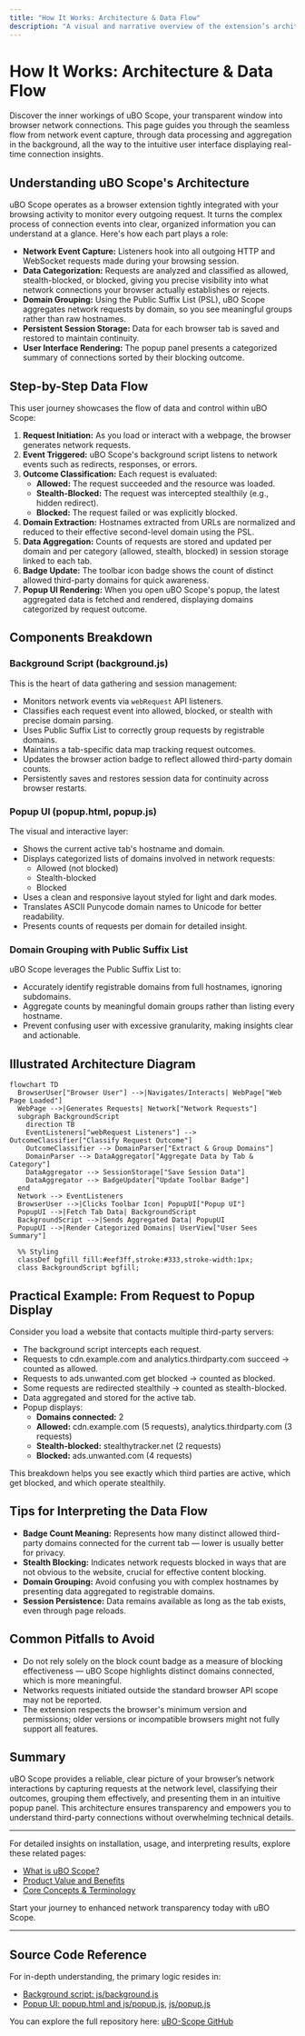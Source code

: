 ```yaml
---
title: "How It Works: Architecture & Data Flow"
description: "A visual and narrative overview of the extension’s architecture. See how browser requests are monitored, analyzed, and presented, with a step-by-step walkthrough from event capture to user interface. Includes a mermaid diagram mapping background logic, data aggregation, and popup UI."
---
```


# How It Works: Architecture & Data Flow

Discover the inner workings of uBO Scope, your transparent window into browser network connections. This page guides you through the seamless flow from network event capture, through data processing and aggregation in the background, all the way to the intuitive user interface displaying real-time connection insights.

## Understanding uBO Scope's Architecture

uBO Scope operates as a browser extension tightly integrated with your browsing activity to monitor every outgoing request. It turns the complex process of connection events into clear, organized information you can understand at a glance. Here's how each part plays a role:

- **Network Event Capture:** Listeners hook into all outgoing HTTP and WebSocket requests made during your browsing session.
- **Data Categorization:** Requests are analyzed and classified as allowed, stealth-blocked, or blocked, giving you precise visibility into what network connections your browser actually establishes or rejects.
- **Domain Grouping:** Using the Public Suffix List (PSL), uBO Scope aggregates network requests by domain, so you see meaningful groups rather than raw hostnames.
- **Persistent Session Storage:** Data for each browser tab is saved and restored to maintain continuity.
- **User Interface Rendering:** The popup panel presents a categorized summary of connections sorted by their blocking outcome.

## Step-by-Step Data Flow

This user journey showcases the flow of data and control within uBO Scope:

1. **Request Initiation:** As you load or interact with a webpage, the browser generates network requests.
2. **Event Triggered:** uBO Scope's background script listens to network events such as redirects, responses, or errors.
3. **Outcome Classification:** Each request is evaluated:
   - **Allowed:** The request succeeded and the resource was loaded.
   - **Stealth-Blocked:** The request was intercepted stealthily (e.g., hidden redirect).
   - **Blocked:** The request failed or was explicitly blocked.
4. **Domain Extraction:** Hostnames extracted from URLs are normalized and reduced to their effective second-level domain using the PSL.
5. **Data Aggregation:** Counts of requests are stored and updated per domain and per category (allowed, stealth, blocked) in session storage linked to each tab.
6. **Badge Update:** The toolbar icon badge shows the count of distinct allowed third-party domains for quick awareness.
7. **Popup UI Rendering:** When you open uBO Scope's popup, the latest aggregated data is fetched and rendered, displaying domains categorized by request outcome.

## Components Breakdown

### Background Script (background.js)

This is the heart of data gathering and session management:
- Monitors network events via `webRequest` API listeners.
- Classifies each request event into allowed, blocked, or stealth with precise domain parsing.
- Uses Public Suffix List to correctly group requests by registrable domains.
- Maintains a tab-specific data map tracking request outcomes.
- Updates the browser action badge to reflect allowed third-party domain counts.
- Persistently saves and restores session data for continuity across browser restarts.

### Popup UI (popup.html, popup.js)

The visual and interactive layer:
- Shows the current active tab's hostname and domain.
- Displays categorized lists of domains involved in network requests:
  - Allowed (not blocked)
  - Stealth-blocked
  - Blocked
- Uses a clean and responsive layout styled for light and dark modes.
- Translates ASCII Punycode domain names to Unicode for better readability.
- Presents counts of requests per domain for detailed insight.

### Domain Grouping with Public Suffix List

uBO Scope leverages the Public Suffix List to:
- Accurately identify registrable domains from full hostnames, ignoring subdomains.
- Aggregate counts by meaningful domain groups rather than listing every hostname.
- Prevent confusing user with excessive granularity, making insights clear and actionable.

## Illustrated Architecture Diagram

```mermaid
flowchart TD
  BrowserUser["Browser User"] -->|Navigates/Interacts| WebPage["Web Page Loaded"]
  WebPage -->|Generates Requests| Network["Network Requests"]
  subgraph BackgroundScript
    direction TB
    EventListeners["webRequest Listeners"] --> OutcomeClassifier["Classify Request Outcome"]
    OutcomeClassifier --> DomainParser["Extract & Group Domains"]
    DomainParser --> DataAggregator["Aggregate Data by Tab & Category"]
    DataAggregator --> SessionStorage["Save Session Data"]
    DataAggregator --> BadgeUpdater["Update Toolbar Badge"]
  end
  Network --> EventListeners
  BrowserUser -->|Clicks Toolbar Icon| PopupUI["Popup UI"]
  PopupUI -->|Fetch Tab Data| BackgroundScript
  BackgroundScript -->|Sends Aggregated Data| PopupUI
  PopupUI -->|Render Categorized Domains| UserView["User Sees Summary"]

  %% Styling
  classDef bgfill fill:#eef3ff,stroke:#333,stroke-width:1px;
  class BackgroundScript bgfill;
```

## Practical Example: From Request to Popup Display

Consider you load a website that contacts multiple third-party servers:

- The background script intercepts each request.
- Requests to cdn.example.com and analytics.thirdparty.com succeed → counted as allowed.
- Requests to ads.unwanted.com get blocked → counted as blocked.
- Some requests are redirected stealthily → counted as stealth-blocked.
- Data aggregated and stored for the active tab.
- Popup displays:
  - **Domains connected:** 2
  - **Allowed:** cdn.example.com (5 requests), analytics.thirdparty.com (3 requests)
  - **Stealth-blocked:** stealthytracker.net (2 requests)
  - **Blocked:** ads.unwanted.com (4 requests)

This breakdown helps you see exactly which third parties are active, which get blocked, and which operate stealthily.

## Tips for Interpreting the Data Flow

- **Badge Count Meaning:** Represents how many distinct allowed third-party domains connected for the current tab — lower is usually better for privacy.
- **Stealth Blocking:** Indicates network requests blocked in ways that are not obvious to the website, crucial for effective content blocking.
- **Domain Grouping:** Avoid confusing you with complex hostnames by presenting data aggregated to registrable domains.
- **Session Persistence:** Data remains available as long as the tab exists, even through page reloads.

## Common Pitfalls to Avoid

- Do not rely solely on the block count badge as a measure of blocking effectiveness — uBO Scope highlights distinct domains connected, which is more meaningful.
- Networks requests initiated outside the standard browser API scope may not be reported.
- The extension respects the browser's minimum version and permissions; older versions or incompatible browsers might not fully support all features.

## Summary

uBO Scope provides a reliable, clear picture of your browser’s network interactions by capturing requests at the network level, classifying their outcomes, grouping them effectively, and presenting them in an intuitive popup panel. This architecture ensures transparency and empowers you to understand third-party connections without overwhelming technical details.

---

For detailed insights on installation, usage, and interpreting results, explore these related pages:

- [What is uBO Scope?](../introduction-core-concepts/what-is-ubo-scope)
- [Product Value and Benefits](../introduction-core-concepts/value-proposition-benefits)
- [Core Concepts & Terminology](../introduction-core-concepts/core-concepts-terminology)

Start your journey to enhanced network transparency today with uBO Scope.

---

## Source Code Reference

For in-depth understanding, the primary logic resides in:

- [Background script: js/background.js](https://github.com/gorhill/uBO-Scope/blob/main/js/background.js)
- [Popup UI: popup.html and js/popup.js](https://github.com/gorhill/uBO-Scope/blob/main/popup.html), [js/popup.js](https://github.com/gorhill/uBO-Scope/blob/main/js/popup.js)

You can explore the full repository here: [uBO-Scope GitHub](https://github.com/gorhill/uBO-Scope)
